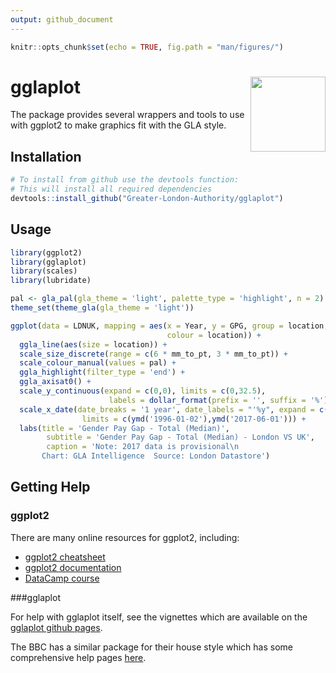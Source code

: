 ```yaml
---
output: github_document
---
```


```r
knitr::opts_chunk$set(echo = TRUE, fig.path = "man/figures/")
```

# gglaplot <img src="man/figures/logo.png" align="right" alt="" width="120" />

The package provides several wrappers and tools to use with ggplot2 to make graphics fit with the GLA style.

## Installation


```r
# To install from github use the devtools function:
# This will install all required dependencies
devtools::install_github("Greater-London-Authority/gglaplot")
```

## Usage

```r
library(ggplot2)
library(gglaplot)
library(scales)
library(lubridate)

pal <- gla_pal(gla_theme = 'light', palette_type = 'highlight', n = 2)
theme_set(theme_gla(gla_theme = 'light'))

ggplot(data = LDNUK, mapping = aes(x = Year, y = GPG, group = location, 
                                   colour = location)) +
  ggla_line(aes(size = location)) +
  scale_size_discrete(range = c(6 * mm_to_pt, 3 * mm_to_pt)) +
  scale_colour_manual(values = pal) +
  ggla_highlight(filter_type = 'end') +
  ggla_axisat0() +
  scale_y_continuous(expand = c(0,0), limits = c(0,32.5), 
                      labels = dollar_format(prefix = '', suffix = '%')) +
  scale_x_date(date_breaks = '1 year', date_labels = "'%y", expand = c(0,0),
                limits = c(ymd('1996-01-02'),ymd('2017-06-01'))) +
  labs(title = 'Gender Pay Gap - Total (Median)',
        subtitle = 'Gender Pay Gap - Total (Median) - London VS UK',
        caption = 'Note: 2017 data is provisional\n
       Chart: GLA Intelligence  Source: London Datastore')
```

## Getting Help

### ggplot2

There are many online resources for ggplot2, including:

* [ggplot2 cheatsheet](https://ggplot2.tidyverse.org/)
* [ggplot2 documentation](https://ggplot2.tidyverse.org/reference/)
* [DataCamp course](https://www.datacamp.com/courses/data-visualization-with-ggplot2-1)

###gglaplot

For help with gglaplot itself, see the vignettes which are available on the [gglaplot github pages](https://greater-london-authority.github.io/gglaplot/).

The BBC has a similar package for their house style which has some comprehensive help pages [here](https://bbc.github.io/rcookbook/).



